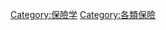 {{Catnav|頁面分類|人类社会|经济|金融|保險}}
{{Catnav|頁面分類|人类社会|经济|金融|保险学}}
{{Catnav|頁面分類|人类社会|社會制度|保險|保险学}}
{{Catnav|頁面分類|人类社会|社會制度|保險}}
{{Catnav|頁面分類|人类社会|安全|風險|保險}}

{{catmore}}
[[Category:保險学|Category:保險学]]
[[Category:各類保險|Category:各類保險]]